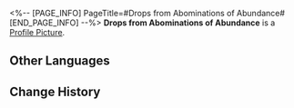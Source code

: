 <%-- [PAGE_INFO]
PageTitle=#Drops from Abominations of Abundance#
[END_PAGE_INFO] --%>
{{Item Infobox
|id          = 140312
|image       = Item Drops from Abominations of Abundance.png
|type        = Mission Item
|invCategory = Missions
|rarity      = 3
|effect      = 
|description = An item obtained from the Abundance Sprite: Wooden Lupus. It is not a natural creation, and its edibility is unknown.
}}
{{Description|''"Seriously? They're trying to unshackle this thing? Are they just trying to 'unshackle' themselves from life?"''}}
'''Drops from Abominations of Abundance''' is a [[Profile Picture]].

==Other Languages==
{{Other Languages
|en   = Drops from Abominations of Abundance
|zhs  = 丰饶孽物的掉落物
|zht  = 豐饒孽物的掉落物
|ja   = 豊穣の忌み物がドロップしたもの
|ko   = 풍요의 흉물이 떨어뜨린 물건
|es   = Botín de abominación de la Abundancia
|fr   = Restes d'abomination de l'Abondance
|ru   = Части Мерзости Изобилия
|th   = สิ่งที่ดรอปจากสิ่งชั่วร้ายจากความเฟื่องฟู
|vi   = Vật Phẩm Rơi Của Tà Vật Trù Phú
|de   = Beute von einer Ausgeburt des Überflusses
|id   = Item yang Dijatuhkan Abominations of Abundance
|pt   = Itens Obtidos das Abominações da Abundância
}}

==Change History==
{{Change History|1.3}}